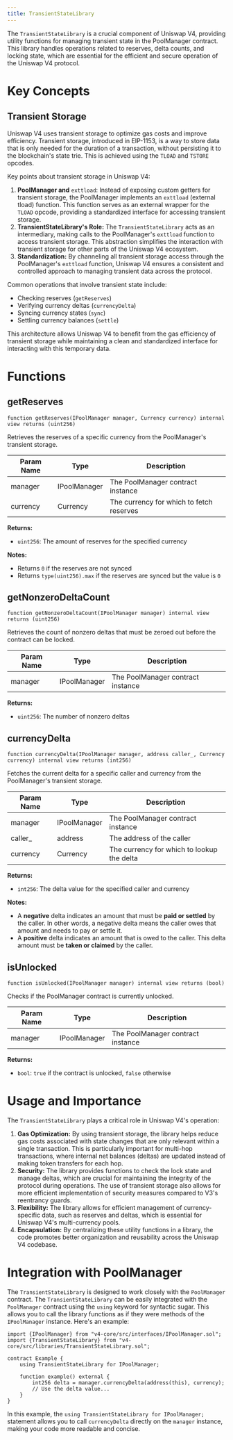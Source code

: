 ```yaml
---
title: TransientStateLibrary
---
```


The `TransientStateLibrary` is a crucial component of Uniswap V4, providing utility functions for managing transient state in the PoolManager contract. This library handles operations related to reserves, delta counts, and locking state, which are essential for the efficient and secure operation of the Uniswap V4 protocol.

# Key Concepts

## Transient Storage

Uniswap V4 uses transient storage to optimize gas costs and improve efficiency. Transient storage, introduced in EIP-1153, is a way to store data that is only needed for the duration of a transaction, without persisting it to the blockchain's state trie. This is achieved using the `TLOAD` and `TSTORE` opcodes.

Key points about transient storage in Uniswap V4:

1. **PoolManager and** `exttload`: Instead of exposing custom getters for transient storage, the PoolManager implements an `exttload` (external tload) function. This function serves as an external wrapper for the `TLOAD` opcode, providing a standardized interface for accessing transient storage.
2. **TransientStateLibrary's Role:** The `TransientStateLibrary` acts as an intermediary, making calls to the PoolManager's `exttload` function to access transient storage. This abstraction simplifies the interaction with transient storage for other parts of the Uniswap V4 ecosystem.
3. **Standardization:** By channeling all transient storage access through the PoolManager's `exttload` function, Uniswap V4 ensures a consistent and controlled approach to managing transient data across the protocol.

Common operations that involve transient state include:

- Checking reserves (`getReserves`)
- Verifying currency deltas (`currencyDelta`)
- Syncing currency states (`sync`)
- Settling currency balances (`settle`)

This architecture allows Uniswap V4 to benefit from the gas efficiency of transient storage while maintaining a clean and standardized interface for interacting with this temporary data.

# Functions

## getReserves

```solidity
function getReserves(IPoolManager manager, Currency currency) internal view returns (uint256)
```

Retrieves the reserves of a specific currency from the PoolManager's transient storage.

| Param Name | Type         | Description                                      |
|------------|--------------|--------------------------------------------------|
| manager    | IPoolManager | The PoolManager contract instance                 |
| currency   | Currency     | The currency for which to fetch reserves          |

**Returns:**
- `uint256`: The amount of reserves for the specified currency

**Notes:**
- Returns `0` if the reserves are not synced
- Returns `type(uint256).max` if the reserves are synced but the value is `0`

## getNonzeroDeltaCount

```solidity
function getNonzeroDeltaCount(IPoolManager manager) internal view returns (uint256)
```

Retrieves the count of nonzero deltas that must be zeroed out before the contract can be locked.

| Param Name | Type         | Description                          |
|------------|--------------|--------------------------------------|
| manager    | IPoolManager | The PoolManager contract instance    |

**Returns:**

- `uint256`: The number of nonzero deltas

## currencyDelta

```solidity
function currencyDelta(IPoolManager manager, address caller_, Currency currency) internal view returns (int256)
```

Fetches the current delta for a specific caller and currency from the PoolManager's transient storage.

| Param Name | Type         | Description                                      |
|------------|--------------|--------------------------------------------------|
| manager    | IPoolManager | The PoolManager contract instance                 |
| caller_    | address      | The address of the caller                         |
| currency   | Currency     | The currency for which to lookup the delta        |

**Returns:**

- `int256`: The delta value for the specified caller and currency

**Notes:**

- A **negative** delta indicates an amount that must be **paid or settled** by the caller. In other words, a negative delta means the caller owes that amount and needs to pay or settle it.
- A **positive** delta indicates an amount that is owed to the caller. This delta amount must be **taken or claimed** by the caller.

## isUnlocked

```solidity
function isUnlocked(IPoolManager manager) internal view returns (bool)
```

Checks if the PoolManager contract is currently unlocked.

| Param Name | Type         | Description                          |
|------------|--------------|--------------------------------------|
| manager    | IPoolManager | The PoolManager contract instance    |

**Returns:**

- `bool`: `true` if the contract is unlocked, `false` otherwise

# Usage and Importance

The `TransientStateLibrary` plays a critical role in Uniswap V4's operation:

1. **Gas Optimization:** By using transient storage, the library helps reduce gas costs associated with state changes that are only relevant within a single transaction. This is particularly important for multi-hop transactions, where internal net balances (deltas) are updated instead of making token transfers for each hop.
2. **Security:** The library provides functions to check the lock state and manage deltas, which are crucial for maintaining the integrity of the protocol during operations. The use of transient storage also allows for more efficient implementation of security measures compared to V3's reentrancy guards.
3. **Flexibility:** The library allows for efficient management of currency-specific data, such as reserves and deltas, which is essential for Uniswap V4's multi-currency pools.
4. **Encapsulation:** By centralizing these utility functions in a library, the code promotes better organization and reusability across the Uniswap V4 codebase.

# Integration with PoolManager

The `TransientStateLibrary` is designed to work closely with the `PoolManager` contract. The `TransientStateLibrary` can be easily integrated with the `PoolManager` contract using the `using` keyword for syntactic sugar. This allows you to call the library functions as if they were methods of the `IPoolManager` instance. Here's an example:

```solidity
import {IPoolManager} from "v4-core/src/interfaces/IPoolManager.sol";
import {TransientStateLibrary} from "v4-core/src/libraries/TransientStateLibrary.sol";

contract Example {
    using TransientStateLibrary for IPoolManager;

    function example() external {
        int256 delta = manager.currencyDelta(address(this), currency);
        // Use the delta value...
    }
}
```

In this example, the `using TransientStateLibrary for IPoolManager;` statement allows you to call `currencyDelta` directly on the `manager` instance, making your code more readable and concise.